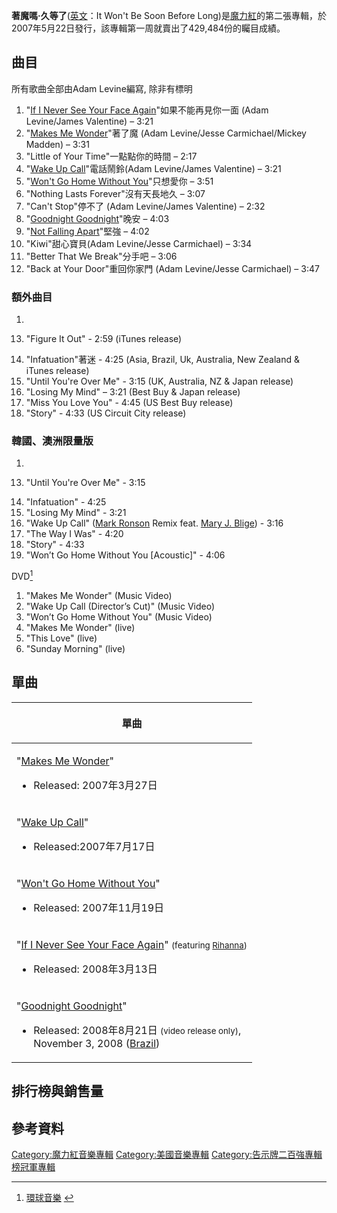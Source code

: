 {{Infobox Album <!-- See Wikipedia:WikiProject Albums -->
| Name        = 著魔嗎·久等了
| Type        = Studio
| Artist      = [[魔力红|魔力红]]
| Cover       = Maroon5ItWontBeSoonBeforeLong.jpg
| Released    = {{start date|2007|5|16}}<!-- This should be earliest known date as per WP:ALBUM#Details-->
| Genre       = [[流行摇滚|流行摇滚]]<br />[[另类摇滚|另类摇滚]]<br />[[Funk_rock|Funk rock]] <br /> [[Synthrock|Synthrock]]
| Length      = 40:35|
| Label        = [[A&M/Octone|A&M/Octone]]
| Producer    = [[Mike_Elizondo|Mike Elizondo]]<br /> [[Mark_Stent|Mark "Spike" Stent]]<br />Mark Endert<br />[[Eric_Valentine|Eric Valentine]]<br />Maroon 5<br />[[Sam_Farrar|Sam Farrar]]
| Reviews     =  
*[[Allmusic|Allmusic]] {{Rating|4.5|5}} [http://www.allmusic.com/album/it-wont-be-soon-before-long-r1067274 link]
*''[[Blender_(magazine)|Blender]]'' {{rating|3.5|5}} [https://web.archive.org/web/20041027134526/http://www.blender.com/guide/reviews.aspx?id=404 link]
*[[Digital_Spy|Digital Spy]] {{rating|5|5}} [http://www.digitalspy.co.uk/music/a58100/maroon-5-it-wont-be-soon-before-long.html link]
*''[[Entertainment_Weekly|Entertainment Weekly]]'' (B) [http://www.ew.com/ew/article/0,,20038960,00.html link]
*''[[Los_Angeles_Times|Los Angeles Times]]'' {{rating|3|4}} [http://www.latimes.com/entertainment/news/music/cl-et-maroon522,1,71646.story?coll=la-promo-entnews&ctrack=1&cset=true link]
*[[Stylus_Magazine|Stylus]] (C+) [http://www.stylusmagazine.com/reviews/maroon-5/it-wont-be-soon-before-long.htm link]
*[[Robert_Christgau|Robert Christgau]] {{Rating-Christgau|hm2}} [http://www.robertchristgau.com/get_artist.php?name=maroon+5 link]
*''[[Rolling_Stone|Rolling Stone]]'' {{Rating|3.5|5}} [http://www.rollingstone.com/reviews/album/14469032/review/14474067/it_wont_be_soon_before_long?source=album_reviews_rssfeed link]
*[[Slant_Magazine|Slant Magazine]] {{Rating|3|5}} [http://www.slantmagazine.com/music/music_review.asp?id=1130 link]
*''[[The_Times|The Times]]'' {{Rating|3|5}} [http://entertainment.timesonline.co.uk/tol/arts_and_entertainment/music/cd_reviews/article1804173.ece link]
| Last album  = ''[[Live_-_Friday_the_13th|Live - Friday the 13th]]''<br />(2005)
| This album  = '''''著魔嗎·久等了'''''<br />(2007)
| Next album  = ''[[The_B-Side_Collection|The B-Side Collection]]''<br />(2007)
| Misc        =  {{Singles
  | Name           = 著魔嗎·久等了
  | Type           = studio
  | single 1       = [[Makes_Me_Wonder|Makes Me Wonder]]
  | single 1 date  = 2007年3月27日
  | single 2       = [[Wake_Up_Call_(Maroon_5_song)|Wake Up Call]]
  | single 2 date  = 2007年8月7日
  | single 3       = [[Won't_Go_Home_Without_You|Won't Go Home Without You]]
  | single 3 date  = 2007年11月19日
  | single 4       = [[If_I_Never_See_Your_Face_Again|If I Never See Your Face Again]]
  | single 4 date  =2008年3月13日
  | single 5       = [[Goodnight_Goodnight_(Maroon_5_song)|Goodnight Goodnight]]
  | single 5 date  = 2008年11月3日
  | single 6       = [[Not_Falling_Apart|Not Falling Apart]]
  | singel 6 date  = 2008年2月
  }}
}}
'''著魔嗎·久等了'''([[英文|英文]]：It Won't Be Soon Before Long)是[[魔力紅|魔力紅]]的第二張專輯，於2007年5月22日發行，該專輯第一周就賣出了429,484份的矚目成績。

==曲目==
所有歌曲全部由Adam Levine編寫, 除非有標明
#"[[If_I_Never_See_Your_Face_Again|If I Never See Your Face Again]]"如果不能再見你一面 (Adam Levine/James Valentine) – 3:21
#"[[Makes_Me_Wonder|Makes Me Wonder]]"著了魔 (Adam Levine/Jesse Carmichael/Mickey Madden) – 3:31
#"Little of Your Time"一點點你的時間  – 2:17
#"[[Wake_Up_Call_(Maroon_5_song)|Wake Up Call]]"電話鬧鈴(Adam Levine/James Valentine) – 3:21
#"[[Won't_Go_Home_Without_You|Won't Go Home Without You]]"只想愛你  – 3:51
#"Nothing Lasts Forever"沒有天長地久  – 3:07
#"Can't Stop"停不了 (Adam Levine/James Valentine) – 2:32
#"[[Goodnight_Goodnight_(Maroon_5_song)|Goodnight Goodnight]]"晚安  – 4:03
#"[[Not_Falling_Apart|Not Falling Apart]]"堅強  – 4:02
#"Kiwi"甜心寶貝(Adam Levine/Jesse Carmichael)  – 3:34
#"Better That We Break"分手吧  – 3:06
#"Back at Your Door"重回你家門 (Adam Levine/Jesse Carmichael) – 3:47

===額外曲目===
#<li value=13>"Figure It Out" - 2:59 (iTunes release)
#"Infatuation"著迷 - 4:25 (Asia, Brazil, Uk, Australia, New Zealand & iTunes release)
#"Until You're Over Me" - 3:15 (UK, Australia, NZ & Japan release)
#"Losing My Mind" – 3:21 (Best Buy & Japan release)
#"Miss You Love You" - 4:45 (US Best Buy release)
#"Story" - 4:33 (US Circuit City release)

===韓國、澳洲限量版===
#<li value=13>"Until You're Over Me" - 3:15
#"Infatuation" - 4:25
#"Losing My Mind" - 3:21
#"Wake Up Call" ([[Mark_Ronson|Mark Ronson]] Remix feat. [[Mary_J._Blige|Mary J. Blige]]) - 3:16
#"The Way I Was" - 4:20
#"Story" - 4:33
#"Won’t Go Home Without You [Acoustic]" - 4:06

;DVD<ref name=autogenerated1>[http://www.umusic.com.tw/Main.aspx?dest=AlbumMain&SuperCatId=2&catID=2&album=2010 環球音樂<!-- Bot generated title -->] {{webarchive|url=https://web.archive.org/web/20081208125217/http://www.umusic.com.tw/Main.aspx?dest=AlbumMain&SuperCatId=2&catID=2&album=2010 |date=2008-12-08 }}</ref>
#"Makes Me Wonder" (Music Video)
#"Wake Up Call (Director’s Cut)" (Music Video)
#"Won’t Go Home Without You" (Music Video)
#"Makes Me Wonder" (live)
#"This Love" (live)
#"Sunday Morning" (live)

==單曲==
{| class="wikitable"
|-
! 單曲
|-
|"[[Makes_Me_Wonder|Makes Me Wonder]]"
*Released: 2007年3月27日
|-
|"[[Wake_Up_Call_(Maroon_5_song)|Wake Up Call]]"
*Released:2007年7月17日
|-
|"[[Won't_Go_Home_Without_You|Won't Go Home Without You]]"
*Released: 2007年11月19日
|-
|"[[If_I_Never_See_Your_Face_Again|If I Never See Your Face Again]]" <small>(featuring [[Rihanna|Rihanna]])</small>
*Released: 2008年3月13日
|-
|"[[Goodnight_Goodnight_(Maroon_5_song)|Goodnight Goodnight]]"
*Released: 2008年8月21日 <small>(video release only)</small>,<br />November 3, 2008 ([[Brazil|Brazil]])
|}
==排行榜與銷售量==

==參考資料==
{{reflist}}

{{魔力红}}
[[Category:魔力紅音樂專輯|Category:魔力紅音樂專輯]]
[[Category:美國音樂專輯|Category:美國音樂專輯]]
[[Category:告示牌二百強專輯榜冠軍專輯|Category:告示牌二百強專輯榜冠軍專輯]]
